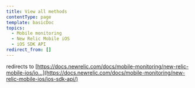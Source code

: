 ```yaml
---
title: View all methods
contentType: page
template: basicDoc
topics:
  - Mobile monitoring
  - New Relic Mobile iOS
  - iOS SDK API
redirect_from: []
---
```


redirects to [https://docs.newrelic.com/docs/mobile-monitoring/new-relic-mobile-ios/io...](https://docs.newrelic.com/docs/mobile-monitoring/new-relic-mobile-ios/ios-sdk-api/)
